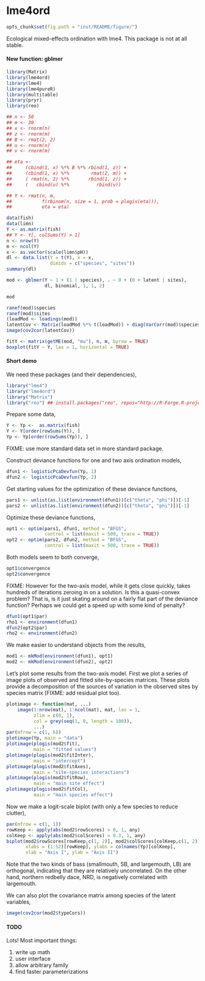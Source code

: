 lme4ord
=======

```r
opts_chunk$set(fig.path = "inst/README/figure/")
```

Ecological mixed-effects ordination with lme4.  This package is not at all stable.

#### New function: gblmer

```r
library(Matrix)
library(lme4ord)
library(lme4)
library(lme4pureR)
library(multitable)
library(pryr)
library(reo)

## n <- 50
## m <- 30
## x <- rnorm(n)
## z <- rnorm(m)
## B <- rmat(2, 2)
## u <- rnorm(n)
## v <- rnorm(m)

## eta <-
##     (cbind(1, x) %*% B %*% rbind(1, z)) +
##     (cbind(1, x) %*%        rmat(2, m)) +
##     ( rmat(n, 2) %*%       rbind(1, z)) +
##     (   cbind(u) %*%          rbind(v))

## Y <- rmat(n, m,
##           f(rbinom(n, size = 1, prob = plogis(eta))),
##           eta = eta)

data(fish)
data(limn)
Y <- as.matrix(fish)
## Y <- Y[, colSums(Y) > 1]
n <- nrow(Y)
m <- ncol(Y)
x <- as.vector(scale(limn$pH))
dl <- data.list(Y = t(Y), x = x,
                dimids = c("species", "sites"))
summary(dl)

mod <- gblmer(Y ~ 1 + (1 | species), . ~ 0 + (0 + latent | sites),
              dl, binomial, 1, 1, 2)

mod

ranef(mod)$species
ranef(mod)$sites
(loadMod <- loadings(mod))
latentCov <- Matrix(loadMod %*% t(loadMod)) + diag(VarCorr(mod)$species[1], m, m)
image(cov2cor(latentCov))

fitY <- matrix(getME(mod, "mu"), n, m, byrow = TRUE)
boxplot(fitY ~ Y, las = 1, horizontal = TRUE)
```

#### Short demo

We need these packages (and their dependencies),
```r
library("lme4")
library("lme4ord")
library("Matrix")
library("reo") ## install.packages("reo", repos="http://R-Forge.R-project.org")
```
Prepare some data,
```r
Y <- Yp <-  as.matrix(fish)
Y <- Y[order(rowSums(Y)), ]
Yp <- Yp[order(rowSums(Yp)), ]
```
FIXME:  use more standard data set in more standard package.

Construct deviance functions for one and two axis ordination models,
```r
dfun1 <- logisticPcaDevfun(Yp, 1)
dfun2 <- logisticPcaDevfun(Yp, 2)
```
Get starting values for the optimization of these deviance functions,
```r
pars1 <- unlist(as.list(environment(dfun1))[c("theta", "phi")])[-1]
pars2 <- unlist(as.list(environment(dfun2))[c("theta", "phi")])[-1]
```
Optimize these deviance functions,
```r
opt1 <- optim(pars1, dfun1, method = "BFGS",
              control = list(maxit = 500, trace = TRUE))
opt2 <- optim(pars2, dfun2, method = "BFGS",
              control = list(maxit = 500, trace = TRUE))
```
Both models seem to both converge,
```r
opt1$convergence
opt2$convergence
```

FIXME:  However for the two-axis model, while it gets close quickly, takes hundreds of iterations zeroing in on a solution.  Is this a quasi-convex problem?  That is, is it just skating around on a fairly flat part of the deviance function?  Perhaps we could get a speed up with some kind of penalty?

```r
dfun1(opt1$par)
rho1 <- environment(dfun1)
dfun2(opt2$par)
rho2 <- environment(dfun2)
```
We make easier to understand objects from the results,
```r
mod1 <- mkMod(environment(dfun1), opt1)
mod2 <- mkMod(environment(dfun2), opt2)
```

Let's plot some results from the two-axis model.  First we plot a series of image plots of observed and fitted site-by-species matrices.  These plots provide a decomposition of the sources of variation in the observed sites by species matrix (FIXME: add residual plot too).
```r
plotimage <- function(mat, ...)
    image(1:nrow(mat), 1:ncol(mat), mat, las = 1,
          zlim = c(0, 1),
          col = grey(seq(1, 0, length = 100)),
          ...)
par(mfrow = c(1, 6))
plotimage(Yp, main = "data")
plotimage(plogis(mod2$fit),
          main = "fitted values")
plotimage(plogis(mod2$fitInter),
          main = "intercept")
plotimage(plogis(mod2$fitAxes),
          main = "site-species interactions")
plotimage(plogis(mod2$fitRow),
          main = "main site effect")
plotimage(plogis(mod2$fitCol),
          main = "main species effect")
```

Now we make a logit-scale biplot (with only a few species to reduce clutter),
```r
par(mfrow = c(1, 1))
rowKeep <- apply(abs(mod2$rowScores) > 0, 1, any)
colKeep <- apply(abs(mod2$colScores) > 0.3, 1, any)
biplot(mod2$rowScores[rowKeep,c(1, 2)], mod2$colScores[colKeep,c(1, 2)],
       xlabs = (1:52)[rowKeep], ylabs = colnames(Yp)[colKeep],
       xlab = "Axis I", ylab = "Axis II")
```

Note that the two kinds of bass (smallmouth, SB, and largemouth, LB) are orthogonal, indicating that they are relatively uncorrelated.  On the other hand, northern redbelly dace, NRD, is negatively correlated with largemouth.

We can also plot the covariance matrix among species of the latent variables,
```r
image(cov2cor(mod2$typeCors))
```

#### TODO

Lots!  Most important things:

1. write up math
2. user interface
3. allow arbitrary family
4. find faster parameterizations

